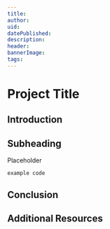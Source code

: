 ```yaml
---
title:
author: 
uid: 
datePublished: 
description:
header:
bannerImage:
tags:
---
```


<BannerImage
  link=""
  description=""
  uid={false}
  cl="for-sidebar"
/>

# Project Title

<AuthorAvatar
  author_name=""
  author_avatar=""
  username=""
  uid={false}
/>

<BannerImage
  link=""
  description=""
  uid={false}
/>

## Introduction

## Subheading

Placeholder

```
example code
```

## Conclusion

## Additional Resources